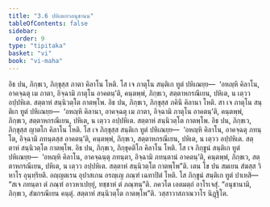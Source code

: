 ```yaml
---
title: "3.6 ปหิเตเยวอนุชานน"
tableOfContents: false
sidebar:
  order: 9
type: "tipitaka"
basket: "vi"
book: "vi-maha"
---
```



<DynamicBreadcrumb />

<Division number="199" book="vi-maha">

<Paragraph number="870" book="vi-maha">
อิธ ปน, ภิกฺขเว, ภิกฺขุสฺส ภาตา คิลาโน โหติ. โส เจ ภาตุโน สนฺติเก ทูตํ ปหิเณยฺย—  ‘อหญฺหิ คิลาโน, อาคจฺฉตุ เม ภาตา, อิจฺฉามิ ภาตุโน อาคตนฺ’ติ, คนฺตพฺพํ, ภิกฺขเว, สตฺตาหกรณีเยน, ปหิเต, น เตฺวว อปฺปหิเต. สตฺตาหํ สนฺนิวตฺโต กาตพฺโพ.
</Paragraph>

<Paragraph number="871" book="vi-maha">
อิธ ปน, ภิกฺขเว, ภิกฺขุสฺส ภคินี คิลานา โหติ. สา เจ ภาตุโน สนฺติเก ทูตํ ปหิเณยฺย—  ‘อหญฺหิ คิลานา, อาคจฺฉตุ เม ภาตา, อิจฺฉามิ ภาตุโน อาคตนฺ’ติ, คนฺตพฺพํ, ภิกฺขเว, สตฺตาหกรณีเยน, ปหิเต, น เตฺวว อปฺปหิเต. สตฺตาหํ สนฺนิวตฺโต กาตพฺโพ.
</Paragraph>

<Paragraph number="872" book="vi-maha">
อิธ ปน, ภิกฺขเว, ภิกฺขุสฺส ญาตโก คิลาโน โหติ. โส เจ ภิกฺขุสฺส สนฺติเก ทูตํ ปหิเณยฺย—  ‘อหญฺหิ คิลาโน, อาคจฺฉตุ ภทนฺโต, อิจฺฉามิ ภทนฺตสฺส อาคตนฺ’ติ, คนฺตพฺพํ, ภิกฺขเว, สตฺตาหกรณีเยน, ปหิเต, น เตฺวว อปฺปหิเต. สตฺตาหํ สนฺนิวตฺโต กาตพฺโพ.
</Paragraph>

<Paragraph number="873" book="vi-maha">
อิธ ปน, ภิกฺขเว, ภิกฺขุคติโก คิลาโน โหติ. โส เจ ภิกฺขูนํ สนฺติเก ทูตํ ปหิเณยฺย—  ‘อหญฺหิ คิลาโน, อาคจฺฉนฺตุ ภทนฺตา, อิจฺฉามิ ภทนฺตานํ อาคตนฺ’ติ, คนฺตพฺพํ, ภิกฺขเว, สตฺตาหกรณีเยน, ปหิเต, น เตฺวว อปฺปหิเต. สตฺตาหํ สนฺนิวตฺโต กาตพฺโพ”ติ.
</Paragraph>

<Paragraph number="874" book="vi-maha">
เตน โข ปน สมเยน สํฆสฺส วิหาโร อุนฺทฺริยติ. อญฺญตเรน อุปาสเกน อรญฺเญ ภณฺฑํ เฉทาปิตํ โหติ. โส ภิกฺขูนํ สนฺติเก ทูตํ ปาเหสิ—  “สเจ ภทนฺตา ตํ ภณฺฑํ อาวหาเปยฺยุํ, ทชฺชาหํ ตํ ภณฺฑนฺ”ติ. ภควโต เอตมตฺถํ อาโรเจสุํ. “อนุชานามิ, ภิกฺขเว, สํฆกรณีเยน คนฺตุํ. สตฺตาหํ สนฺนิวตฺโต กาตพฺโพ”ติ.

</Paragraph>
</Division>

<Paragraph number="875" type="center" book="vi-maha">
วสฺสาวาสภาณวาโร นิฏฺฐิโต.
</Paragraph>